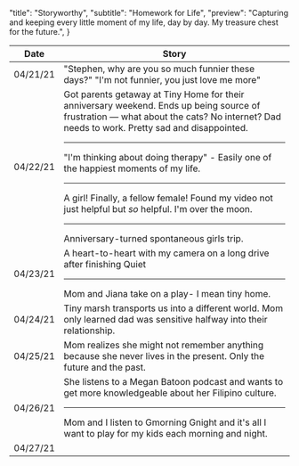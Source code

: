 
  "title": "Storyworthy",
  "subtitle": "Homework for Life",
  "preview": "Capturing and keeping every little moment of my life, day by day. My treasure chest for the future.",
}


| Date | Story |
|-|-|
| 04/21/21 | "Stephen, why are you so much funnier these days?" "I'm not funnier, you just love me more" |
| 04/22/21 | Got parents getaway at Tiny Home for their anniversary weekend. Ends up being source of frustration — what about the cats? No internet? Dad needs to work. Pretty sad and disappointed.<hr/>"I'm thinking about doing therapy" - Easily one of the happiest moments of my life.<hr/>A girl! Finally, a fellow female! Found my video not just helpful but <em>so</em> helpful. I'm over the moon. <hr/> Anniversary-turned spontaneous girls trip.|
| 04/23/21 | A heart-to-heart with my camera on a long drive after finishing Quiet<hr/>Mom and Jiana take on a play- I mean tiny home.|
| 04/24/21 | Tiny marsh transports us into a different world. Mom only learned dad was sensitive halfway into their relationship. |
| 04/25/21 | Mom realizes she might not remember anything because she never lives in the present. Only the future and the past. |
| 04/26/21 | She listens to a Megan Batoon podcast and wants to get more knowledgeable about her Filipino culture.<hr/>Mom and I listen to Gmorning Gnight and it's all I want to play for my kids each morning and night. |
| 04/27/21 |  |

